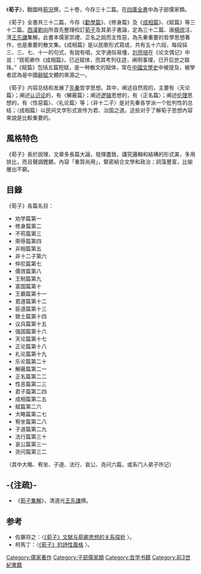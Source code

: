 《'''荀子'''》，戰國時[[荀況|荀況]]撰，二十卷，今存三十二篇。在[[四庫全書|四庫全書]]中為子部儒家類。

《荀子》全書共三十二篇，今存《[[勸學篇|勸學篇]]》、《修身篇》及《[[成相篇|成相篇]]》、《賦篇》等三十二篇。[[西漢|西漢]][[劉向|劉向]]所首先整理校訂[[荀子|荀子]]及其弟子書論，定為三十二篇、唐[[楊倞|楊倞]]注、清[[王先謙|王先謙]]集解。此書本儒家崇禮、正名之說而主性惡，為先秦重要的哲學思想著作，也是重要的散文集。《成相篇》是以民歌形式寫成，共有五十六段，每段採三、三、七、十一的句式，有說有唱，文字通俗易懂，[[刘师培|刘师培]]在《论文偶记》中说：“观荀卿作《成相篇》，已近赋体，而其考列往迹，阐明事理，已开后世之联珠。”《賦篇》包括五篇短赋，是一种散文的赋体，常在[[中國文學史|中國文學史]]中被提及，被學者認為是中國[[辭賦|辭賦]]文體的來源之一。

《荀子》内容总结和发展了[[先秦|先秦]]哲学思想。其中，阐述自然观的，主要有〈天论篇〉；阐述[[认识论|认识论]]的，有〈解蔽篇〉；阐述[[逻辑|逻辑]]思想的，有〈正名篇〉；阐述[[伦理|伦理]]思想的，有〈性惡篇〉、〈礼论篇〉等；〈非十二子〉是对先秦各学派一个批判性的总结；〈成相篇〉以民间文学形式宣传为君、治国之道。这些对于了解荀子思想內容來說是比較重要的。

== 風格特色 ==
《荀子》長於說理，文章多長篇大論，發揮盡致，講究邏輯和結構的形式美，多用排比，而且聲調鏗鏘。內容「重質尚用」，緊密結合文學和政治；詞藻豐富，比喻層出不窮。

== 目錄 ==
{{wikisource|荀子}}

《荀子》各篇名目：
*劝学篇第一
*修身篇第二
*不苟篇第三
*荣辱篇第四
*非相篇第五
*非十二子第六
*仲尼篇第七
*儒效篇第八
*王制篇第九
*富国篇第十
*王霸篇第十一
*君道篇第十二
*臣道篇第十三
*致士篇第十四
*议兵篇第十五
*强国篇第十六
*天论篇第十七
*正论篇第十八
*礼论篇第十九
*乐论篇第二十
*解蔽篇第二一
*正名篇第二二
*性恶篇第二三
*君子篇第二四
*成相篇第二五
*赋篇第二六
*大略篇第二七
*宥坐篇第二八
*子道篇第二九
*法行篇第三十
*哀公篇第三一
*尧问篇第三二
（其中大略、宥坐、子道、法行、哀公、尧问六篇，或系门人弟子所记）

== -{注疏}- ==
*《[[荀子集解|荀子集解]]》，清道光[[王先謙|王先謙]]撰。

== 参考 ==
*佐藤将之：〈[http://www.nssd.org/articles/article_read.aspx?id=48776152 《荀子》文献与荀卿思想的关系探析] {{Wayback|url=http://www.nssd.org/articles/article_read.aspx?id=48776152 |date=20201205172416 }}〉。
*柯馬丁：〈[https://scholar.princeton.edu/sites/default/files/mkern/files/_xun_zi_de_shi_xing_feng_ge_ke_ma_ding_.pdf 《荀子》的詩性風格] {{Wayback|url=https://scholar.princeton.edu/sites/default/files/mkern/files/_xun_zi_de_shi_xing_feng_ge_ke_ma_ding_.pdf |date=20220226015559 }}〉。

[[Category:儒家著作|Category:儒家著作]]
[[Category:子部儒家類|Category:子部儒家類]]
[[Category:哲学书籍|Category:哲学书籍]]
[[Category:前3世紀書籍|Category:前3世紀書籍]]